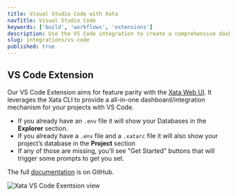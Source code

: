 ```yaml
---
title: Visual Studio Code with Xata
navTitle: Visual Studio Code
keywords: ['build', 'workflows', 'extensions']
description: Use the VS Code integration to create a comprehensive dashboard with th Xata CLI
slug: integrations/vs-code
published: true
---
```


## VS Code Extension

Our VS Code Extension aims for feature parity with the [Xata Web UI](https://app.xata.io). It leverages the Xata CLI to provide a all-in-one dashboard/integration mechanism for your projects with VS Code.

- If you already have an `.env` file it will show your Databases in the **Explorer** section.
- If you already have a `.env` file and a `.xatarc` file it will also show your project’s database in the **Project** section
- If any of those are missing, you’ll see "Get Started" buttons that will trigger some prompts to get you set.

The full [documentation](https://github.com/xataio/vscode-extension) is on GitHub.

![Xata VS Code Exentsion view](images/vs-code-extension.png)
